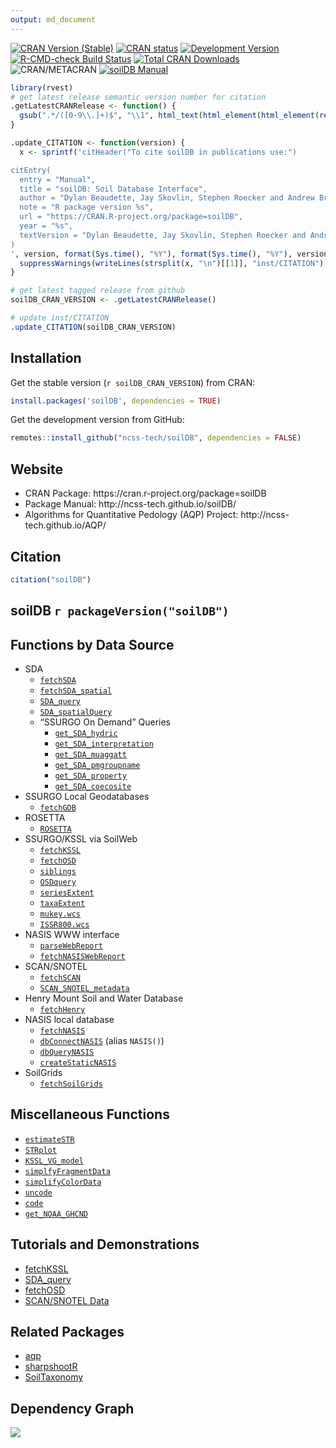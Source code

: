 ```yaml
---
output: md_document 
---
```

[![CRAN Version (Stable)](http://www.r-pkg.org/badges/version-ago/soilDB)](https://cran.r-project.org/package=soilDB)
[![CRAN status](https://cranchecks.info/badges/summary/soilDB)](https://cran.r-project.org/web/checks/check_results_soilDB.html)
[![Development Version](https://ncss-tech.r-universe.dev/badges/soilDB)](https://ncss-tech.r-universe.dev/)
[![R-CMD-check Build Status](https://github.com/ncss-tech/soilDB/workflows/R-CMD-check/badge.svg)](https://github.com/ncss-tech/soilDB/actions)
[![Total CRAN Downloads](http://cranlogs.r-pkg.org/badges/grand-total/soilDB)](https://cran.r-project.org/package=soilDB)
![CRAN/METACRAN](https://img.shields.io/cran/l/soilDB)
[![soilDB Manual](https://img.shields.io/badge/docs-HTML-informational)](https://ncss-tech.github.io/soilDB/)

```r
library(rvest)
# get latest release semantic version number for citation
.getLatestCRANRelease <- function() { 
  gsub(".*/([0-9\\.]+)$", "\\1", html_text(html_element(html_element(read_html("https://github.com/ncss-tech/soilDB/releases.atom"), "entry"), "id")))
}

.update_CITATION <- function(version) {
  x <- sprintf('citHeader("To cite soilDB in publications use:")

citEntry(
  entry = "Manual",
  title = "soilDB: Soil Database Interface",
  author = "Dylan Beaudette, Jay Skovlin, Stephen Roecker and Andrew Brown",
  note = "R package version %s",
  url = "https://CRAN.R-project.org/package=soilDB",
  year = "%s",
  textVersion = "Dylan Beaudette, Jay Skovlin, Stephen Roecker and Andrew Brown (%s). soilDB: Soil Database Interface. R package version %s. https://CRAN.R-project.org/package=soilDB"
)
', version, format(Sys.time(), "%Y"), format(Sys.time(), "%Y"), version)
  suppressWarnings(writeLines(strsplit(x, "\n")[[1]], "inst/CITATION"))
}

# get latest tagged release from github
soilDB_CRAN_VERSION <- .getLatestCRANRelease()

# update inst/CITATION
.update_CITATION(soilDB_CRAN_VERSION)
```

## Installation

Get the stable version (`r soilDB_CRAN_VERSION`) from CRAN:

```r
install.packages('soilDB', dependencies = TRUE)
```

Get the development version from GitHub:

```r
remotes::install_github("ncss-tech/soilDB", dependencies = FALSE)
```

## Website
 - CRAN Package: https://cran.r-project.org/package=soilDB
 - Package Manual: http://ncss-tech.github.io/soilDB/
 - Algorithms for Quantitative Pedology (AQP) Project: http://ncss-tech.github.io/AQP/

## Citation

```r
citation("soilDB")
```

## soilDB `r packageVersion("soilDB")`

<!-- ### Notices on Database Interfaces -->
<!-- #### NASIS -->
<!-- #### Soil Data Access (SDA) -->
<!-- #### SoilWeb API -->
<!-- #### MS Access -->

## Functions by Data Source 
    
  * SDA
    + [`fetchSDA`](http://ncss-tech.github.io/soilDB/reference/fetchSDA_component.html)
    + [`fetchSDA_spatial`](http://ncss-tech.github.io/soilDB/reference/fetchSDA_spatial.html)
    + [`SDA_query`](http://ncss-tech.github.io/soilDB/reference/SDA_query.html)
    + [`SDA_spatialQuery`](http://ncss-tech.github.io/soilDB/reference/SDA_spatialQuery.html)
    + "SSURGO On Demand" Queries
      - [`get_SDA_hydric`](http://ncss-tech.github.io/soilDB/reference/get_SDA_hydric.html)
      - [`get_SDA_interpretation`](http://ncss-tech.github.io/soilDB/reference/get_SDA_interpretation.html)
      - [`get_SDA_muaggatt`](http://ncss-tech.github.io/soilDB/reference/get_SDA_muaggatt.html)
      - [`get_SDA_pmgroupname`](http://ncss-tech.github.io/soilDB/reference/get_SDA_pmgroupname.html)
      - [`get_SDA_property`](http://ncss-tech.github.io/soilDB/reference/get_SDA_property.html)
      - [`get_SDA_coecosite`](http://ncss-tech.github.io/soilDB/reference/get_SDA_coecosite.html)
    
  * SSURGO Local Geodatabases
    + [`fetchGDB`](http://ncss-tech.github.io/soilDB/reference/fetchGDB.html)

  * ROSETTA
    + [`ROSETTA`](http://ncss-tech.github.io/soilDB/reference/ROSETTA.html)
  
  * SSURGO/KSSL via SoilWeb
    + [`fetchKSSL`](http://ncss-tech.github.io/soilDB/reference/fetchKSSL.html)
    + [`fetchOSD`](http://ncss-tech.github.io/soilDB/reference/fetchOSD.html)
    + [`siblings`](http://ncss-tech.github.io/soilDB/reference/siblings.html)
    + [`OSDquery`](http://ncss-tech.github.io/soilDB/reference/OSDquery.html) 
    + [`seriesExtent`](http://ncss-tech.github.io/soilDB/reference/seriesExtent.html)
    + [`taxaExtent`](http://ncss-tech.github.io/soilDB/reference/taxaExtent.html)
    + [`mukey.wcs`](http://ncss-tech.github.io/soilDB/reference/mukey.wcs.html)
    + [`ISSR800.wcs`](http://ncss-tech.github.io/soilDB/reference/ISSR800.wcs.html)
  
  * NASIS WWW interface
    + [`parseWebReport`](http://ncss-tech.github.io/soilDB/reference/parseWebReport.html)
    + [`fetchNASISWebReport`](http://ncss-tech.github.io/soilDB/reference/fetchNASISWebReport.html)
  
  * SCAN/SNOTEL
    + [`fetchSCAN`](http://ncss-tech.github.io/soilDB/reference/fetchSCAN.html)
    + [`SCAN_SNOTEL_metadata`](http://ncss-tech.github.io/soilDB/reference/SCAN_SNOTEL_metadata.html)
    
  * Henry Mount Soil and Water Database
    + [`fetchHenry`](http://ncss-tech.github.io/soilDB/reference/fetchHenry.html)
    
  * NASIS local database
    + [`fetchNASIS`](http://ncss-tech.github.io/soilDB/reference/fetchNASIS.html)
    + [`dbConnectNASIS`](http://ncss-tech.github.io/soilDB/reference/dbConnectNASIS.html) (alias `NASIS()`)
    + [`dbQueryNASIS`](http://ncss-tech.github.io/soilDB/reference/dbQueryNASIS.html)
    + [`createStaticNASIS`](http://ncss-tech.github.io/soilDB/reference/createStaticNASIS.html)
    
  * SoilGrids
    + [`fetchSoilGrids`](http://ncss-tech.github.io/soilDB/reference/fetchSoilGrids.html)

## Miscellaneous Functions

  * [`estimateSTR`](http://ncss-tech.github.io/soilDB/reference/estimateSTR.html)
  * [`STRplot`](http://ncss-tech.github.io/soilDB/reference/STRplot.html)
  * [`KSSL_VG_model`](http://ncss-tech.github.io/soilDB/reference/KSSL_VG_model.html)
  * [`simplfyFragmentData`](http://ncss-tech.github.io/soilDB/reference/simplfyFragmentData.html)
  * [`simplifyColorData`](http://ncss-tech.github.io/soilDB/reference/simplifyColorData.html)
  * [`uncode`](http://ncss-tech.github.io/soilDB/reference/uncode.html)
  * [`code`](http://ncss-tech.github.io/soilDB/reference/code.html)
  * [`get_NOAA_GHCND`](http://ncss-tech.github.io/soilDB/reference/get_NOAA_GHCND.html)

## Tutorials and Demonstrations

 * [fetchKSSL](http://ncss-tech.github.io/AQP/soilDB/KSSL-demo.html)
 * [SDA_query](http://ncss-tech.github.io/AQP/soilDB/SDA-tutorial.html)
 * [fetchOSD](http://ncss-tech.github.io/AQP/sharpshootR/OSD-dendrogram.html)
 * [SCAN/SNOTEL Data](http://ncss-tech.github.io/AQP/soilDB/fetchSCAN-demo.html)

## Related Packages

 * [aqp](https://github.com/ncss-tech/aqp)
 * [sharpshootR](https://github.com/ncss-tech/sharpshootR)
 * [SoilTaxonomy](https://github.com/ncss-tech/SoilTaxonomy)
 
## Dependency Graph

![](https://cran.microsoft.com/packagedata/graphs/soilDB.png)


